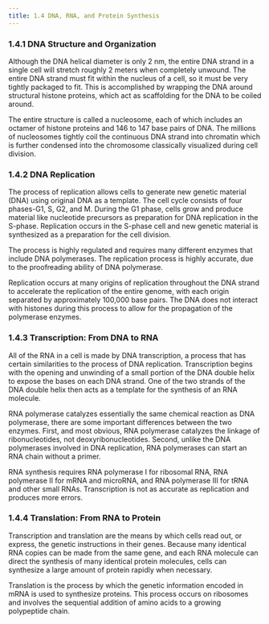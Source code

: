 ```yaml
---
title: 1.4 DNA, RNA, and Protein Synthesis
---
```




### 1.4.1 DNA Structure and Organization

Although the DNA helical diameter is only 2 nm, the entire DNA strand in a single cell will stretch roughly 2 meters when completely unwound. The entire DNA strand must fit within the nucleus of a cell, so it must be very tightly packaged to fit. This is accomplished by wrapping the DNA around structural histone proteins, which act as scaffolding for the DNA to be coiled around.

The entire structure is called a nucleosome, each of which includes an octamer of histone proteins and 146 to 147 base pairs of DNA. The millions of nucleosomes tightly coil the continuous DNA strand into chromatin which is further condensed into the chromosome classically visualized during cell division.

### 1.4.2 DNA Replication

The process of replication allows cells to generate new genetic material (DNA) using original DNA as a template. The cell cycle consists of four phases-G1, S, G2, and M. During the G1 phase, cells grow and produce material like nucleotide precursors as preparation for DNA replication in the S-phase. Replication occurs in the S-phase cell and new genetic material is synthesized as a preparation for the cell division.

The process is highly regulated and requires many different enzymes that include DNA polymerases. The replication process is highly accurate, due to the proofreading ability of DNA polymerase.

Replication occurs at many origins of replication throughout the DNA strand to accelerate the replication of the entire genome, with each origin separated by approximately 100,000 base pairs. The DNA does not interact with histones during this process to allow for the propagation of the polymerase enzymes.

### 1.4.3 Transcription: From DNA to RNA

All of the RNA in a cell is made by DNA transcription, a process that has certain similarities to the process of DNA replication. Transcription begins with the opening and unwinding of a small portion of the DNA double helix to expose the bases on each DNA strand. One of the two strands of the DNA double helix then acts as a template for the synthesis of an RNA molecule.

RNA polymerase catalyzes essentially the same chemical reaction as DNA polymerase, there are some important differences between the two enzymes. First, and most obvious, RNA polymerase catalyzes the linkage of ribonucleotides, not deoxyribonucleotides. Second, unlike the DNA polymerases involved in DNA replication, RNA polymerases can start an RNA chain without a primer.

RNA synthesis requires RNA polymerase I for ribosomal RNA, RNA polymerase II for mRNA and microRNA, and RNA polymerase III for tRNA and other small RNAs. Transcription is not as accurate as replication and produces more errors.

### 1.4.4 Translation: From RNA to Protein

Transcription and translation are the means by which cells read out, or express, the genetic instructions in their genes. Because many identical RNA copies can be made from the same gene, and each RNA molecule can direct the synthesis of many identical protein molecules, cells can synthesize a large amount of protein rapidly when necessary.

Translation is the process by which the genetic information encoded in mRNA is used to synthesize proteins. This process occurs on ribosomes and involves the sequential addition of amino acids to a growing polypeptide chain.
